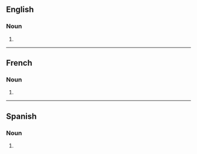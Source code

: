==English==

===Noun===
{{head|en|noun plural form}}

# {{plural of|barracuda|lang=en}}

----

==French==

===Noun===
{{head|fr|noun plural form|g=m}}

# {{plural of|barracuda|lang=fr}}

----

==Spanish==

===Noun===
{{head|es|noun plural form}}

# {{plural of|barracuda|lang=es}}